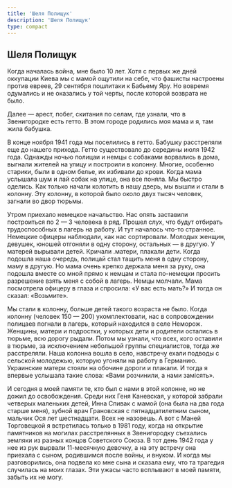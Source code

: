 ```yaml
---
title: 'Шеля Полищук'
description: 'Шеля Полищук'
type: compact
---
```


## Шеля Полищук

Когда началась война, мне было 10 лет. Хотя с первых же дней оккупации Киева мы
с мамой ощутили на себе, что фашисты настроены против евреев, 29 сентября
пошлитаки к Бабьему Яру. Но вовремя одумались и не оказались у той черты, после
которой возврата не было.

Далее — арест, побег, скитания по селам, где узнали, что в Звенигородке есть
гетто. В этом городе родились моя мама и я, там жила бабушка.

В конце ноября 1941 года мы поселились в гетто. Бабушку расстреляли еще до
нашего прихода. Гетто существовало до середины июля 1942 года. Однажды ночью
полицаи и немцы с собаками ворвались в дома, выгнали жителей на улицу и
построили в колонну. Многие, особенно старики, были в одном белье, их избивали
до крови. Когда мама услышала шум и лай собак на улице, она все поняла. Мы
быстро оделись. Как только начали колотить в нашу дверь, мы вышли и стали в
колонну. Эту колонну, в которой было около двух тысяч человек, загнали во двор
тюрьмы.

Утром приехало немецкое начальство. Нас опять заставили построиться по 2 — 3
человека в ряд. Прошел слух, что будут отбирать трудоспособных в лагерь на
работу. И тут началось что-то странное. Немецкие офицеры наблюдали, как нас
сортировали. Молодых женщин, девушек, юношей отгоняли в одну сторону, остальных
— в другую. У матерей вырывали детей. Кричали .матери, плакали дети. Когда
подошла наша очередь, полицай стал тащить меня в одну сторону, маму в другую. Но
мама очень крепко держала меня за руку, она подошла вместе со мной прямо к
немцам и стала по-немецки просить разрешение взять меня с собой в лагерь. Немцы
молчали. Мама посмотрела офицеру в глаза и спросила: «У вас есть мать?» И тогда
он сказал: «Возьмите».

Мы стали в колонну, больше детей такого возраста не было. Когда колонну (человек
150 — 200) укомплектовали, нас в сопровождении полицаев погнали в лагерь,
который находился в селе Неморож. Женщины, матери и подростки, у которых дети и
родители остались в тюрьме, всю дорогу рыдали. Потом мы узнали, что всех, кого
оставили в тюрьме, за исключением небольшой группы специалистов, тогда же
расстреляли. Наша колонна вошла в село, навстречу ехали подводы с сельской
молодежью, которую угоняли на работу в Германию. Украинские матери стояли на
обочине дороги и плакали. И тогда я впервые услышала такие слова: «Вами
розчинили, а нами замісять».

И сегодня в моей памяти те, кто был с нами в этой колонне, но не дожил до
освобождения. Среди них Геня Каневская, у которой забрали четверых маленьких
детей, Инна Спивак с мамой (она была на два года старше меня), зубной врач
Грановская с пятнадцатилетним сыном, мальчик Ося лет шестнадцати. Всех не
назовешь. А вот с Маней Торговецкой я встретилась только в 1981 году, когда на
открытие памятников на могилах расстрелянных в Звенигородку съехались земляки из
разных концов Советского Союза. В тот день 1942 года у нее из рук вырвали
11-месячную девочку, а на эту встречу она приехала с сыном, родившимся после
войны, и внуком. И когда мы разговорились, она подвела ко мне сына и сказала
ему, что та трагедия случилась на моих глазах. Эти ужасы часто всплывают в моей
памяти, забыть их не могу.
